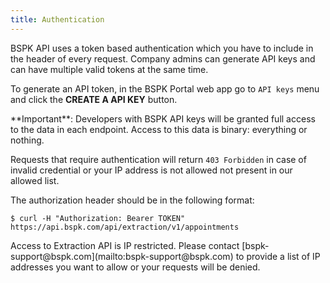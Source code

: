 ```yaml
---
title: Authentication
---
```


BSPK API uses a token based authentication which you have to include in the header of every request. Company admins can generate API keys and can have multiple valid tokens at the same time.

To generate an API token, in the BSPK Portal web app go to `API keys` menu and click the **CREATE A API KEY** button.

<Info>
  **Important**: Developers with BSPK API keys will be granted full access to the data in each endpoint. Access to this data is binary: everything or nothing.
</Info>

Requests that require authentication will return `403 Forbidden` in case of invalid credential or your IP address is not allowed not present in our allowed list.

The authorization header should be in the following format:

```console
$ curl -H "Authorization: Bearer TOKEN" https://api.bspk.com/api/extraction/v1/appointments
```


<Warning>
  Access to Extraction API is IP restricted. Please contact [bspk-support@bspk.com](mailto:bspk-support@bspk.com) to provide a list of IP addresses you want to allow or your requests will be denied.
</Warning>
